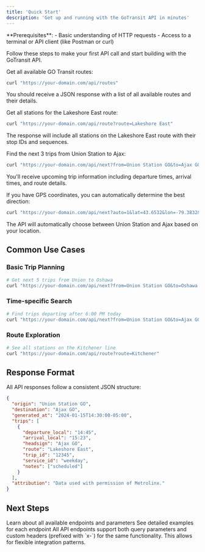 ```yaml
---
title: 'Quick Start'
description: 'Get up and running with the GoTransit API in minutes'
---
```


<Info>
**Prerequisites**:
- Basic understanding of HTTP requests
- Access to a terminal or API client (like Postman or curl)
</Info>

Follow these steps to make your first API call and start building with the GoTransit API.

<Steps>
<Step title="Make your first API call">

Get all available GO Transit routes:

```bash
curl "https://your-domain.com/api/routes"
```

<Check>
You should receive a JSON response with a list of all available routes and their details.
</Check>

</Step>

<Step title="Find stations on a route">

Get all stations for the Lakeshore East route:

```bash
curl "https://your-domain.com/api/route?route=Lakeshore East"
```

<Check>
The response will include all stations on the Lakeshore East route with their stop IDs and sequences.
</Check>

</Step>

<Step title="Get upcoming trips">

Find the next 3 trips from Union Station to Ajax:

```bash
curl "https://your-domain.com/api/next?from=Union Station GO&to=Ajax GO&n=3"
```

<Check>
You'll receive upcoming trip information including departure times, arrival times, and route details.
</Check>

</Step>

<Step title="Use automatic direction detection">

If you have GPS coordinates, you can automatically determine the best direction:

```bash
curl "https://your-domain.com/api/next?auto=1&lat=43.6532&lon=-79.3832&n=3"
```

<Check>
The API will automatically choose between Union Station and Ajax based on your location.
</Check>

</Step>
</Steps>

## Common Use Cases

### Basic Trip Planning

```bash
# Get next 5 trips from Union to Oshawa
curl "https://your-domain.com/api/next?from=Union Station GO&to=Oshawa GO&n=5"
```

### Time-specific Search

```bash
# Find trips departing after 6:00 PM today
curl "https://your-domain.com/api/next?from=Union Station GO&to=Ajax GO&when=2024-01-15T18:00:00-05:00"
```

### Route Exploration

```bash
# See all stations on the Kitchener line
curl "https://your-domain.com/api/route?route=Kitchener"
```

## Response Format

All API responses follow a consistent JSON structure:

```json
{
  "origin": "Union Station GO",
  "destination": "Ajax GO",
  "generated_at": "2024-01-15T14:30:00-05:00",
  "trips": [
    {
      "departure_local": "14:45",
      "arrival_local": "15:23",
      "headsign": "Ajax GO",
      "route": "Lakeshore East",
      "trip_id": "12345",
      "service_id": "weekday",
      "notes": ["scheduled"]
    }
  ],
  "attribution": "Data used with permission of Metrolinx."
}
```

## Next Steps

<CardGroup cols={2}>
<Card title="Explore API Reference" icon="code" href="/api-reference/introduction">
  Learn about all available endpoints and parameters
</Card>

<Card title="View Example Responses" icon="eye" href="/api-reference/next">
  See detailed examples for each endpoint
</Card>
</CardGroup>

<Tip>
All API endpoints support both query parameters and custom headers (prefixed with `x-`) for the same functionality. This allows for flexible integration patterns.
</Tip>